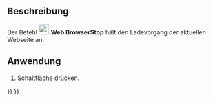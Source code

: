 <languages/>

{{Docnav/de
|[[Web_BrowserRefresh/de|BrowserAktualisieren]]
|[[Web_BrowserZoomIn/de|BrowserVergrößern]]
|[[Web_Workbench/de|Web]]
|IconL=Web_BrowserRefresh.svg
|IconR=Web_BrowserZoomIn.svg
|IconC=Workbench_Web.svg
}}

{{GuiCommand/de
|Name=Web BrowserStop
|Name/de=Web BrowserStop
|MenuLocation=
|Workbenches=[[Web_Workbench/de|Web]], [[Start_Workbench/de|Start]]
|SeeAlso=
}}

==Beschreibung==

Der Befehl [[Image: Web_BrowserStop.svg |24px]] '''Web BrowserStop''' hält den Ladevorgang der aktuellen Webseite an.

==Anwendung==

# Schaltfläche {{Button|[[Image:Web_BrowserStop.svg|16px]] [[Web_BrowserStop/de|Ladevorgang anhalten]]}} drücken.


{{Docnav/de
|[[Web_BrowserRefresh/de|BrowserAktualisieren]]
|[[Web_BrowserZoomIn/de|BrowserVergrößern]]
|[[Web_Workbench/de|Web]]
|IconL=Web_BrowserRefresh.svg
|IconR=Web_BrowserZoomIn.svg
|IconC=Workbench_Web.svg
}}

{{Web Tools navi{{#translation:}}}}
{{Userdocnavi{{#translation:}}}}